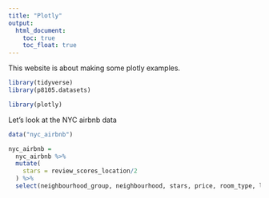 ```yaml
---
title: "Plotly"
output: 
  html_document:
    toc: true
    toc_float: true
---
```


This website is about making some plotly examples.



```r
library(tidyverse)
library(p8105.datasets)

library(plotly)
```

Let's look at the NYC airbnb data

```r
data("nyc_airbnb")

nyc_airbnb =
  nyc_airbnb %>% 
  mutate(
    stars = review_scores_location/2
  ) %>% 
  select(neighbourhood_group, neighbourhood, stars, price, room_type, lat, long) %>% 
  
```

